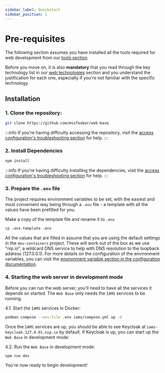 ```yaml
---
sidebar_label: Quickstart
sidebar_position: 1
---
```



# Pre-requisites

The following section assumes you have installed all the tools required for web development from our
[tools section](../../get-started/tools.mdx).

Before you move on, it is also **mandatory** that you read through the key technology list in our
[web technologies](../../../overview/technologies/web.md) section and you understand the justification for each one,
especially if you're not familiar with the specific technology.

## Installation

### 1. Clone the repository:

```bash
git clone https://github.com/mssfoobar/web-base
```

:::info
If you're having difficulty accessing the repository, visit the
[access configuration's troubleshooting section](../../get-started/access.mdx#npm-error-code-e404) for help.
:::

### 2. Install Dependencies

```bash
npm install
```

:::info
If you're having difficulty installing the dependencies, visit the
[access configuration's troubleshooting section](../../get-started/access.mdx#npm-error-code-e404) for help.
:::

### 3. Prepare the `.env` file

The project requires environment variables to be set, with the easiest and most convenient way being through a `.env`
file - a template with all the values have been prefilled for you.

Make a copy of the template file and rename it to `.env`

```bash
cp .env.template .env
```

All the values that are filled in assume that you are using the default settings in the `dev-containers` project. These
will work out of the box as we use "nip.io", a wildcard DNS service to help with DNS resolution to the loopback address
(127.0.0.1). For more details on the configuration of the environment variables, you can visit the
[environment variable section in the configuration documentation](../configuration/configuration.mdx#environment-variables).

### 4. Starting the web server in development mode

Before you can run the web server, you'll need to have all the services it depends on started. The `Web Base` only
needs the `IAMS` services to be running.

4.1. Start the `IAMS` services in Docker:

```bash title="dev-containers folder"
podman compose --env-file .env iams/compose.yml up -d
```

Once the `IAMS` services are up, you should be able to see Keycloak at `iams-keycloak.127.0.01.nip.io` by default. If
Keycloak is up, you can start up the `Web Base` in development mode:

4.2. Run the `Web Base` in development mode:

```bash
npm run dev
```

You're now ready to begin development!
